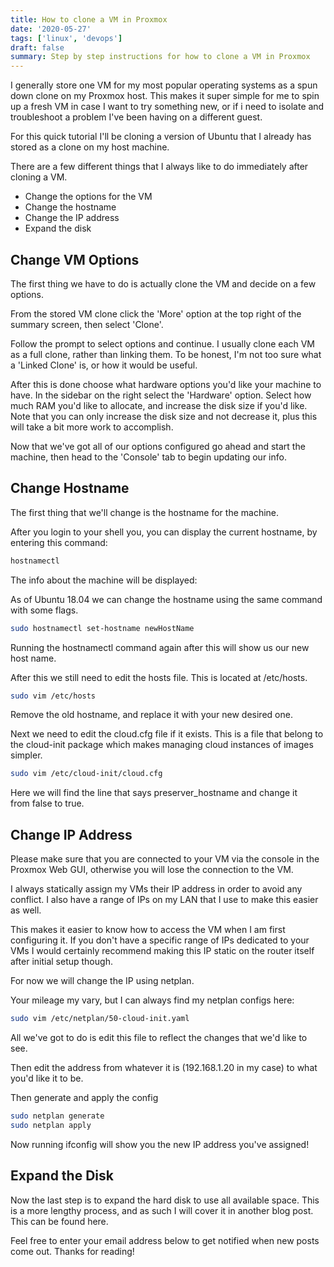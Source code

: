 ```yaml
---
title: How to clone a VM in Proxmox
date: '2020-05-27'
tags: ['linux', 'devops']
draft: false
summary: Step by step instructions for how to clone a VM in Proxmox
---
```

I generally store one VM for my most popular operating systems as a spun down clone on my Proxmox host. This makes it super simple for me to spin up a fresh VM in case I want to try something new, or if i need to isolate and troubleshoot a problem I've been having on a different guest.

For this quick tutorial I'll be cloning a version of Ubuntu that I already has stored as a clone on my host machine.

There are a few different things that I always like to do immediately after cloning a VM.

- Change the options for the VM
- Change the hostname
- Change the IP address
- Expand the disk

## Change VM Options

The first thing we have to do is actually clone the VM and decide on a few options.

From the stored VM clone click the 'More' option at the top right of the summary screen, then select 'Clone'.

Follow the prompt to select options and continue. I usually clone each VM as a full clone, rather than linking them. To be honest, I'm not too sure what a 'Linked Clone' is, or how it would be useful.

After this is done choose what hardware options you'd like your machine to have. In the sidebar on the right select the 'Hardware' option. Select how much RAM you'd like to allocate, and increase the disk size if you'd like. Note that you can only increase the disk size and not decrease it, plus this will take a bit more work to accomplish.

Now that we've got all of our options configured go ahead and start the machine, then head to the 'Console' tab to begin updating our info.

## Change Hostname

The first thing that we'll change is the hostname for the machine.

After you login to your shell you, you can display the current hostname, by entering this command:

```bash
hostnamectl
```

The info about the machine will be displayed:

As of Ubuntu 18.04 we can change the hostname using the same command with some flags.

```bash
sudo hostnamectl set-hostname newHostName
```

Running the hostnamectl command again after this will show us our new host name.

After this we still need to edit the hosts file. This is located at /etc/hosts.

```bash
sudo vim /etc/hosts
```

Remove the old hostname, and replace it with your new desired one.

Next we need to edit the cloud.cfg file if it exists. This is a file that belong to the cloud-init package which makes managing cloud instances of images simpler.

```bash
sudo vim /etc/cloud-init/cloud.cfg
```

Here we will find the line that says preserver_hostname and change it from false to true.

## Change IP Address

Please make sure that you are connected to your VM via the console in the Proxmox Web GUI, otherwise you will lose the connection to the VM.

I always statically assign my VMs their IP address in order to avoid any conflict. I also have a range of IPs on my LAN that I use to make this easier as well.

This makes it easier to know how to access the VM when I am first configuring it. If you don't have a specific range of IPs dedicated to your VMs I would certainly recommend making this IP static on the router itself after initial setup though.

For now we will change the IP using netplan.

Your mileage my vary, but I can always find my netplan configs here:

```bash
sudo vim /etc/netplan/50-cloud-init.yaml
```

All we've got to do is edit this file to reflect the changes that we'd like to see.

Then edit the address from whatever it is (192.168.1.20 in my case) to what you'd like it to be.

Then generate and apply the config

```bash
sudo netplan generate
sudo netplan apply
```

Now running ifconfig will show you the new IP address you've assigned!

## Expand the Disk

Now the last step is to expand the hard disk to use all available space. This is a more lengthy process, and as such I will cover it in another blog post. This can be found here.

Feel free to enter your email address below to get notified when new posts come out. Thanks for reading!